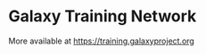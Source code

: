 # Galaxy Training Network

More available at [https://training.galaxyproject.org](https://training.galaxyproject.org)